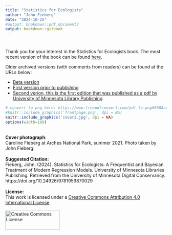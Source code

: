 ```yaml
---
title: "Statistics for Ecologists"
author: "John Fieberg"
date: "2024-10-25"
#output: bookdown::pdf_document2
output: bookdown::gitbook
---
```

# {-}

Thank you for your interest in the Statistics for Ecologists book. The most recent version of the book can be found [here](https://statistics4ecologists-v2.netlify.app/).

Older archived versions (with comments from readers) can be found at the URLs below:

- [Beta version](https://fw8051statistics4ecologists.netlify.app/)
- [First version prior to publishing](https://statistics4ecologists-v1.netlify.app/)
- [Second verion, this is the first edition that was published as a pdf by University of Minnesota Library Publishing](https://statistics4ecologists-v2.netlify.app/)
 
```r
# convert to png here: https://www.freepdfconvert.com/pdf-to-png#9508adb052568a188352ca30533788e8
#knitr::include_graphics('frontpage.png', dpi = NA)
knitr::include_graphics('cover2.jpg', dpi = NA)
options(width=160)
```
  
```{=html}
<br>
<b>Cover photograph</b>: 
<br>
Caroline Fieberg at Arches National Park, summer 2021. Photo taken by John Fieberg. 
<br>
<br>
```


```{=html}
<b>Suggested Citation:</b>
<br>
Fieberg, John. (2024). Statistics for Ecologists: A Frequentist and Bayesian Treatment of Modern Regression Models. University of Minnesota Libraries Publishing. Retrieved from the University of Minnesota Digital Conservancy. https://doi.org/10.24926/9781959870029 <br>
<br>
```

```{=html}
<b>License:</b>
<br>
This work is licensed under a <a rel="license" href="http://creativecommons.org/licenses/by/4.0/">Creative Commons Attribution 4.0 International License</a>.
<br>
<br>
<!---<img src="graphics/PublishingStamp_allblack.png" alt="" height=60 width=172> --->
<a rel="license" href="http://creativecommons.org/licenses/by/4.0/"><img alt="Creative Commons License" style="border-width:0" height=60 width=170.3226 src="https://i.creativecommons.org/l/by/4.0/88x31.png" /></a>
<br>
```

